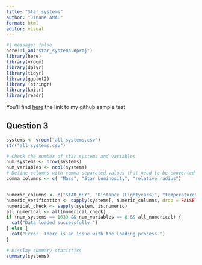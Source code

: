 ```yaml
---
title: "Star_systems"
author: "Jinane AMAL"
format: html
editor: visual
---
```


```r
#| message: false
here::i_am("star_systems.Rproj")
library(here)
library(vroom)
library(dplyr)
library(tidyr)
library(ggplot2)
library (stringr)
library(knitr)
library(readr)
```

You'll find [here](https://github.com/jinane1amal/star_systems.git) the link to my github sample test

## Question 3

```r
systems <- vroom("all-systems.csv")
str("all-systems.csv")
```

```r
# Check the number of star systems and variables
num_systems <- nrow(systems)
num_variables <- ncol(systems)
# Define columns with comma-separated values that need to be converted to numeric
comma_columns <- c( "Mass", "Star Luminosity", "relative radius")


numeric_columns <- c("STAR_KEY", "Distance (Lightyears)", "temperature", "Mass", "Star Luminosity", "relative radius")
numeric_verification <- sapply(systems[, numeric_columns, drop = FALSE], is.numeric)
numerical_check <- sapply(system, is.numeric)
all_numerical <- all(numerical_check)
if (num_systems == 1039 && num_variables == 8 && all_numerical) {
  cat("Data loaded successfully.")
} else {
  cat("Error: There is an issue with the loading process.")
}

# Display summary statistics
summary(systems)

```

